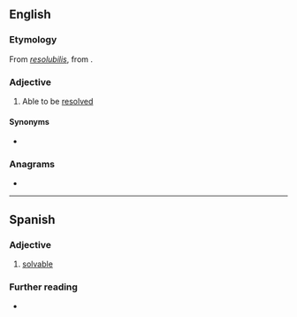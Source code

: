 {{also|résoluble}}
==English==

===Etymology===
From {{uder|en|LL.|-}} ''[[resolubilis]]'', from {{uder|en|la|resolvō}}.

===Adjective===
{{en-adj}}

# Able to be [[resolved]]

====Synonyms====
* {{l|en|resolvable}}

===Anagrams===
* {{anagrams|en|a=beellorsu|rebellous}}

----

==Spanish==

===Adjective===
{{es-adj}}

# [[solvable]]

===Further reading===
* {{R:es:DRAE}}